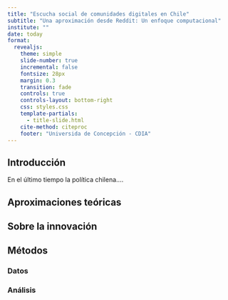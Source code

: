 ```yaml
---
title: "Escucha social de comunidades digitales en Chile"
subtitle: "Una aproximación desde Reddit: Un enfoque computacional"
institute: ""
date: today
format: 
  revealjs:
    theme: simple
    slide-number: true
    incremental: false
    fontsize: 28px
    margin: 0.3
    transition: fade
    controls: true
    controls-layout: bottom-right
    css: styles.css
    template-partials:
      - title-slide.html
    cite-method: citeproc
    footer: "Universida de Concepción - CDIA"
---
```


## Introducción

En el último tiempo la política chilena....

## Aproximaciones teóricas

## Sobre la innovación

## Métodos

### Datos

### Análisis